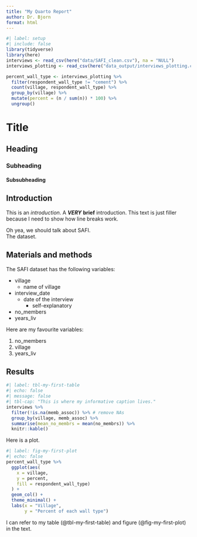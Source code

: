 ```yaml
---
title: "My Quarto Report"
author: Dr. Bjorn
format: html
---
```


```r
#| label: setup
#| include: false
library(tidyverse)
library(here)
interviews <- read_csv(here("data/SAFI_clean.csv"), na = "NULL")
interviews_plotting <- read_csv(here("data_output/interviews_plotting.csv"))

percent_wall_type <- interviews_plotting %>% 
  filter(respondent_wall_type != "cement") %>% 
  count(village, respondent_wall_type) %>% 
  group_by(village) %>% 
  mutate(percent = (n / sum(n)) * 100) %>% 
  ungroup()
```

# Title
## Heading
### Subheading
#### Subsubheading

## Introduction

This is an *introduction*. A ***VERY*** **brief** introduction. This text is
just filler because I need to show how line breaks work.

Oh yea, we should talk about SAFI.   
The dataset.

## Materials and methods

The SAFI dataset has the following variables:

- village
  + name of village
- interview_date
  * date of the interview
    + self-explanatory
- no_members
- years_liv

Here are my favourite variables:

1. no_members
2. village
3. years_liv

## Results

```r
#| label: tbl-my-first-table
#| echo: false
#| message: false
#| tbl-cap: "This is where my informative caption lives."
interviews %>%
  filter(!is.na(memb_assoc)) %>% # remove NAs
  group_by(village, memb_assoc) %>% 
  summarise(mean_no_membrs = mean(no_membrs)) %>% 
  knitr::kable()
```

Here is a plot.

```r
#| label: fig-my-first-plot
#| echo: false
percent_wall_type %>% 
  ggplot(aes(
    x = village, 
    y = percent, 
    fill = respondent_wall_type)
  ) +
  geom_col() +
  theme_minimal() +
  labs(x = "Village",
       y = "Percent of each wall type")
```

I can refer to my table (@tbl-my-first-table) and figure (@fig-my-first-plot) in the text.





